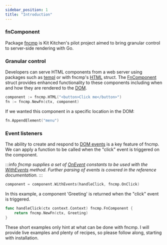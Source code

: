 ```yaml
---
sidebar_position: 1
title: "Introduction"
---
```


### fnComponent
Package [fncmp](https://pkg.go.dev/github.com/kitkitchen/fncmp) is 
Kit Kitchen's pilot project aimed to bring granular control to server-side rendering with Go.

### Granular control
Developers can serve HTML components from a web server using packages such as [templ](https://templ.guide) or with fncmp's [HTML](https://pkg.go.dev/github.com/kitkitchen/fncmp#HTML) struct.
The [FnComponent](https://github.com/kitkitchen/fncmp/blob/v0.2.1/component.go#L28) struct provides enhanced functionality to these components including when and how they are rendered to the [DOM](https://developer.mozilla.org/en-US/docs/Web/API/Document_Object_Model).

```go title="convert a component to a FnComponent"
component := fncmp.HTML("<button>Click me</button>")
fn := fncmp.NewFn(ctx, component)
```

If we wanted this component in a specific location in the DOM:

```go
fn.AppendElement("menu")
```
### Event listeners
The ability to create and respond to [DOM events](https://developer.mozilla.org/en-US/docs/Web/API/Event) is a key feature of fncmp. \
We can apply a function to be called when the "click" event is triggered on the component.

:::info
<i>fncmp supplies a set of [OnEvent](https://pkg.go.dev/github.com/kitkitchen/fncmp#OnEvent) constants to be used with the [WithEvents](https://pkg.go.dev/github.com/kitkitchen/fncmp#FnComponent.WithEvents) 
method. Further parsing of events is covered in the reference documentation.</i>
:::

```go
component = component.WithEvents(handleClick, fncmp.OnClick)   
```

In this example, a component 'Greeting' is returned when the "click" event is triggered.
```go
func handleClick(ctx context.Context) fncmp.FnComponent {
    return fncmp.NewFn(ctx, Greeting)
}
```

These short examples only hint at what can be done with fncmp. I will provide live examples and plenty of recipes, 
so please follow along, starting with installation.



